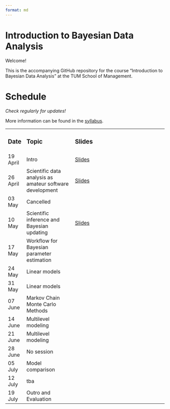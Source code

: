 ```yaml
---
format: md
---
```


# Introduction to Bayesian Data Analysis

Welcome!

This is the accompanying GitHub repository for the course "Introduction to Bayesian Data Analysis" at the TUM School of Management.

# Schedule

*Check regularly for updates!*

More information can be found in the [syllabus](https://github.com/linushof/BayesIntro/blob/main/syllabus/syllabus.md).

+------------+----------------------------------------------------------+-------------------------------------------------------------------------------------------------------------------+
| ### Date   | ### Topic                                                | ### Slides                                                                                                        |
+------------+----------------------------------------------------------+-------------------------------------------------------------------------------------------------------------------+
| 19 April   | Intro                                                    | [Slides](https://www.moodle.tum.de/pluginfile.php/4521598/mod_resource/content/1/session_1_intro.pdf)             |
+------------+----------------------------------------------------------+-------------------------------------------------------------------------------------------------------------------+
| 26 April   | Scientific data analysis as amateur software development | [Slides](https://www.moodle.tum.de/pluginfile.php/4527976/mod_resource/content/1/session_2_software.pdf)          |
+------------+----------------------------------------------------------+-------------------------------------------------------------------------------------------------------------------+
| 03 May     | Cancelled                                                |                                                                                                                   |
+------------+----------------------------------------------------------+-------------------------------------------------------------------------------------------------------------------+
| 10 May     | Scientific inference and Bayesian updating               | [Slides](https://www.moodle.tum.de/pluginfile.php/4546200/mod_resource/content/1/session_3_bayesian_updating.pdf) |
+------------+----------------------------------------------------------+-------------------------------------------------------------------------------------------------------------------+
| 17 May     | Workflow for Bayesian parameter estimation               |                                                                                                                   |
+------------+----------------------------------------------------------+-------------------------------------------------------------------------------------------------------------------+
| 24 May     | Linear models                                            |                                                                                                                   |
+------------+----------------------------------------------------------+-------------------------------------------------------------------------------------------------------------------+
| 31 May     | Linear models                                            |                                                                                                                   |
+------------+----------------------------------------------------------+-------------------------------------------------------------------------------------------------------------------+
| 07 June    | Markov Chain Monte Carlo Methods                         |                                                                                                                   |
+------------+----------------------------------------------------------+-------------------------------------------------------------------------------------------------------------------+
| 14 June    | Multilevel modeling                                      |                                                                                                                   |
+------------+----------------------------------------------------------+-------------------------------------------------------------------------------------------------------------------+
| 21 June    | Multilevel modeling                                      |                                                                                                                   |
+------------+----------------------------------------------------------+-------------------------------------------------------------------------------------------------------------------+
| 28 June    | No session                                               |                                                                                                                   |
+------------+----------------------------------------------------------+-------------------------------------------------------------------------------------------------------------------+
| 05 July    | Model comparison                                         |                                                                                                                   |
+------------+----------------------------------------------------------+-------------------------------------------------------------------------------------------------------------------+
| 12 July    | tba                                                      |                                                                                                                   |
+------------+----------------------------------------------------------+-------------------------------------------------------------------------------------------------------------------+
| 19 July    | Outro and Evaluation                                     |                                                                                                                   |
+------------+----------------------------------------------------------+-------------------------------------------------------------------------------------------------------------------+
